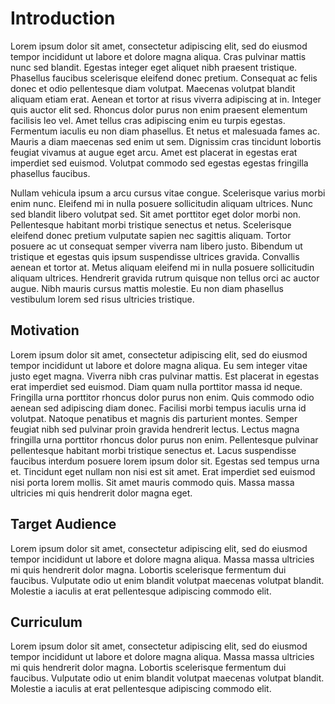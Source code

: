 # Introduction

Lorem ipsum dolor sit amet, consectetur adipiscing elit, sed do eiusmod tempor incididunt ut labore et dolore magna aliqua. Cras pulvinar mattis nunc sed blandit. Egestas integer eget aliquet nibh praesent tristique. Phasellus faucibus scelerisque eleifend donec pretium. Consequat ac felis donec et odio pellentesque diam volutpat. Maecenas volutpat blandit aliquam etiam erat. Aenean et tortor at risus viverra adipiscing at in. Integer quis auctor elit sed. Rhoncus dolor purus non enim praesent elementum facilisis leo vel. Amet tellus cras adipiscing enim eu turpis egestas. Fermentum iaculis eu non diam phasellus. Et netus et malesuada fames ac. Mauris a diam maecenas sed enim ut sem. Dignissim cras tincidunt lobortis feugiat vivamus at augue eget arcu. Amet est placerat in egestas erat imperdiet sed euismod. Volutpat commodo sed egestas egestas fringilla phasellus faucibus.

Nullam vehicula ipsum a arcu cursus vitae congue. Scelerisque varius morbi enim nunc. Eleifend mi in nulla posuere sollicitudin aliquam ultrices. Nunc sed blandit libero volutpat sed. Sit amet porttitor eget dolor morbi non. Pellentesque habitant morbi tristique senectus et netus. Scelerisque eleifend donec pretium vulputate sapien nec sagittis aliquam. Tortor posuere ac ut consequat semper viverra nam libero justo. Bibendum ut tristique et egestas quis ipsum suspendisse ultrices gravida. Convallis aenean et tortor at. Metus aliquam eleifend mi in nulla posuere sollicitudin aliquam ultrices. Hendrerit gravida rutrum quisque non tellus orci ac auctor augue. Nibh mauris cursus mattis molestie. Eu non diam phasellus vestibulum lorem sed risus ultricies tristique.

## Motivation

Lorem ipsum dolor sit amet, consectetur adipiscing elit, sed do eiusmod tempor incididunt ut labore et dolore magna aliqua. Eu sem integer vitae justo eget magna. Viverra nibh cras pulvinar mattis. Est placerat in egestas erat imperdiet sed euismod. Diam quam nulla porttitor massa id neque. Fringilla urna porttitor rhoncus dolor purus non enim. Quis commodo odio aenean sed adipiscing diam donec. Facilisi morbi tempus iaculis urna id volutpat. Natoque penatibus et magnis dis parturient montes. Semper feugiat nibh sed pulvinar proin gravida hendrerit lectus. Lectus magna fringilla urna porttitor rhoncus dolor purus non enim. Pellentesque pulvinar pellentesque habitant morbi tristique senectus et. Lacus suspendisse faucibus interdum posuere lorem ipsum dolor sit. Egestas sed tempus urna et. Tincidunt eget nullam non nisi est sit amet. Erat imperdiet sed euismod nisi porta lorem mollis. Sit amet mauris commodo quis. Massa massa ultricies mi quis hendrerit dolor magna eget.

## Target Audience  

Lorem ipsum dolor sit amet, consectetur adipiscing elit, sed do eiusmod tempor incididunt ut labore et dolore magna aliqua. Massa massa ultricies mi quis hendrerit dolor magna. Lobortis scelerisque fermentum dui faucibus. Vulputate odio ut enim blandit volutpat maecenas volutpat blandit. Molestie a iaculis at erat pellentesque adipiscing commodo elit.


## Curriculum  

Lorem ipsum dolor sit amet, consectetur adipiscing elit, sed do eiusmod tempor incididunt ut labore et dolore magna aliqua. Massa massa ultricies mi quis hendrerit dolor magna. Lobortis scelerisque fermentum dui faucibus. Vulputate odio ut enim blandit volutpat maecenas volutpat blandit. Molestie a iaculis at erat pellentesque adipiscing commodo elit.